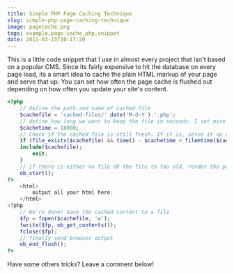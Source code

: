 ```yaml
---
title: Simple PHP Page Caching Technique
slug: simple-php-page-caching-technique
image: pagecache.png
tags: example,page-cache,php,snippet
date: 2011-03-15T10:17:20
---
```


This is a little code snippet that I use in almost every project that isn't based on a popular CMS. Since its fairly expensive to hit the database on every page load, its a smart idea to cache the plain HTML markup of your page and serve that up. You can set how often the page cache is flushed out depending on how often you update your site's content.<!--more-->

```php
<?php
	// define the path and name of cached file
	$cachefile = 'cached-files/'.date('M-d-Y').'.php';
	// define how long we want to keep the file in seconds. I set mine to 5 hours.
	$cachetime = 18000;
	// Check if the cached file is still fresh. If it is, serve it up and exit.
	if (file_exists($cachefile) && time() - $cachetime < filemtime($cachefile)) {
   	include($cachefile);
    	exit;
	}
	// if there is either no file OR the file to too old, render the page and capture the HTML.
	ob_start();
?>
	<html>
		output all your html here.
	</html>
<?php
	// We're done! Save the cached content to a file
	$fp = fopen($cachefile, 'w');
	fwrite($fp, ob_get_contents());
	fclose($fp);
	// finally send browser output
	ob_end_flush();
?>
```
Have some others tricks? Leave a comment below!